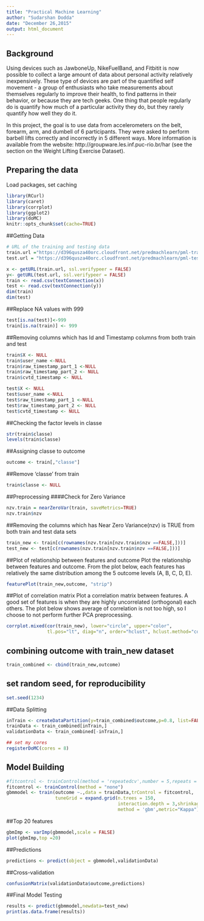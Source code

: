 ```yaml
---
title: "Practical Machine Learning"
author: "Sudarshan Dodda"
date: "December 26,2015"
output: html_document
---
```


## Background

Using devices such as JawboneUp, NikeFuelBand, and Fitbitit is now possible to collect a large amount of data about personal activity relatively inexpensively. These type of devices are part of the quantified self movement - a group of enthusiasts who take measurements about themselves regularly to improve their health, to find patterns in their behavior, or because they are tech geeks. One thing that people regularly do is quantify how much of a particular activity they do, but they rarely quantify how well they do it.

In this project, the goal is to use data from accelerometers on the belt, forearm, arm, and dumbell of 6 participants. They were asked to perform barbell lifts correctly and incorrectly in 5 different ways. More information is available from the website: http://groupware.les.inf.puc-rio.br/har (see the section on the Weight Lifting Exercise Dataset).

## Preparing the data
Load packages, set caching

```r
library(RCurl)
library(caret)
library(corrplot)
library(ggplot2)
library(doMC)
knitr::opts_chunk$set(cache=TRUE)
```

##Getting Data

```r
# URL of the training and testing data
train.url ="https://d396qusza40orc.cloudfront.net/predmachlearn/pml-training.csv"
test.url = "https://d396qusza40orc.cloudfront.net/predmachlearn/pml-testing.csv"

x <- getURL(train.url, ssl.verifypeer = FALSE)
y<- getURL(test.url, ssl.verifypeer = FALSE)
train <- read.csv(textConnection(x))
test <- read.csv(textConnection(y))
dim(train)
dim(test)
```

##Replace NA values with 999
```r
test[is.na(test)]<-999
train[is.na(train)] <- 999
```

##Removing columns which has Id and Timestamp columns from both train and test
```r
train$X <- NULL
train$user_name <-NULL
train$raw_timestamp_part_1 <-NULL
train$raw_timestamp_part_2 <- NULL
train$cvtd_timestamp <- NULL

test$X <- NULL
test$user_name <-NULL
test$raw_timestamp_part_1 <-NULL
test$raw_timestamp_part_2 <- NULL
test$cvtd_timestamp <- NULL
```

##Checking the factor levels in classe
```r
str(train$classe)
levels(train$classe)
```


##Assigning classe to outcome
```r
outcome <- train[,"classe"]
```

##Remove 'classe' from train
```r
train$classe <- NULL
```

##Preprocessing
####Check for Zero Variance
```r
nzv.train = nearZeroVar(train, saveMetrics=TRUE)
nzv.train$nzv
```

##Removing the columns which has Near Zero Variance(nzv) is TRUE from both train and test data sets
```r
train_new <- train[c(rownames(nzv.train[nzv.train$nzv ==FALSE,]))]
test_new <- test[c(rownames(nzv.train[nzv.train$nzv ==FALSE,]))]
```

##Plot of relationship between features and outcome
Plot the relationship between features and outcome. From the plot below, each features has relatively the same distribution among the 5 outcome levels (A, B, C, D, E).


```r
featurePlot(train_new,outcome, "strip")
```


##Plot of correlation matrix
Plot a correlation matrix between features.
A good set of features is when they are highly uncorrelated (orthogonal) each others. The plot below shows average of correlation is not too high, so I choose to not perform further PCA preprocessing.

```r
corrplot.mixed(cor(train_new), lower="circle", upper="color", 
               tl.pos="lt", diag="n", order="hclust", hclust.method="complete")
```

## combining outcome with train_new dataset
```r
train_combined <- cbind(train_new,outcome)
```

## set random seed, for reproducibility 
```r
set.seed(1234)
```

##Data Splitting
```r
inTrain <- createDataPartition(y=train_combined$outcome,p=0.8, list=FALSE)
trainData <- train_combined[inTrain,]
validationData <- train_combined[-inTrain,]
```

```r
## set my cores 
registerDoMC(cores = 8)
```

## Model Building
```r
#fitcontrol <- trainControl(method = 'repeatedcv',number = 5,repeats = 3)
fitcontrol <- trainControl(method = "none")
gbmmodel <- train(outcome ~.,data = trainData,trControl = fitcontrol,
                  tuneGrid = expand.grid(n.trees = 150,
                                         interaction.depth = 3,shrinkage = 0.1),
                                         method = 'gbm',metric="Kappa")
```

##Top 20 features
```r
gbmImp <- varImp(gbmmodel,scale = FALSE)
plot(gbmImp,top =20)
```

##Predictions
```r
predictions <- predict(object = gbmmodel,validationData)
```

##Cross-validation
```r
confusionMatrix(validationData$outcome,predictions)
```

##Final Model Testing
```r
results <- predict(gbmmodel,newdata=test_new)
print(as.data.frame(results))
```

